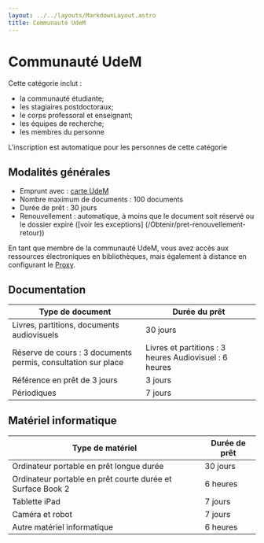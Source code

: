 ```yaml
---
layout: ../../layouts/MarkdownLayout.astro
title: Communauté UdeM
---
```

# Communauté UdeM

Cette catégorie inclut : 
- la communauté étudiante;
- les stagiaires postdoctoraux;
- le corps professoral et enseignant;
- les équipes de recherche;
- les membres du personne

L'inscription est automatique pour les personnes de cette catégorie

## Modalités générales
- Emprunt avec : [carte UdeM](https://registraire.umontreal.ca/etudes-et-services/carte-udem/)
- Nombre maximum de documents : 100 documents
- Durée de prêt : 30 jours
- Renouvellement : automatique, à moins que le document soit réservé ou le dossier expiré ([voir les exceptions] (/Obtenir/pret-renouvellement-retour))

En tant que membre de la communauté UdeM, vous avez accès aux ressources électroniques en bibliothèques, mais également à distance en configurant le [Proxy](https://bib.umontreal.ca/travailler/soutien-informatique/proxy).

## Documentation

| Type de document | Durée du prêt |   
|---------------------|-----------------|
| Livres, partitions, documents audiovisuels | 30 jours|   
| Réserve de cours : 3 documents permis, consultation sur place | Livres et partitions : 3 heures Audiovisuel : 6 heures |   
| Référence en prêt de 3 jours | 3 jours |
| Périodiques| 7 jours |

## Matériel informatique 

| Type de matériel | Durée de prêt|
|---------------|-------------|
|Ordinateur portable en prêt longue durée | 30 jours|
|Ordinateur portable en prêt courte durée et Surface Book 2 | 6 heures|
|Tablette iPad | 7 jours |
|Caméra et robot | 7 jours |
|Autre matériel informatique | 6 heures|